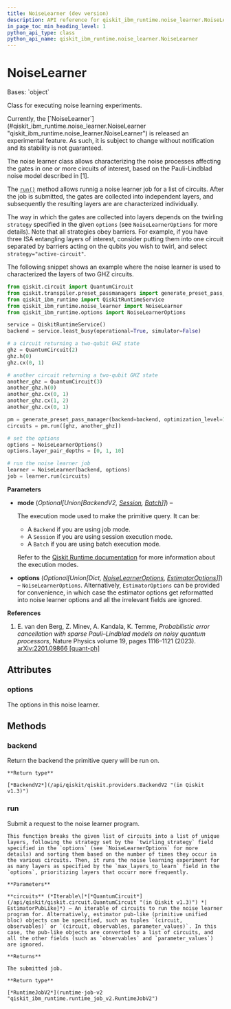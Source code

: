 ```yaml
---
title: NoiseLearner (dev version)
description: API reference for qiskit_ibm_runtime.noise_learner.NoiseLearner in the dev version of qiskit-ibm-runtime
in_page_toc_min_heading_level: 1
python_api_type: class
python_api_name: qiskit_ibm_runtime.noise_learner.NoiseLearner
---
```


# NoiseLearner

<Class id="qiskit_ibm_runtime.noise_learner.NoiseLearner" isDedicatedPage={true} github="https://github.com/Qiskit/qiskit-ibm-runtime/tree/main/qiskit_ibm_runtime/noise_learner/noise_learner.py#L48-L273" signature="NoiseLearner(mode=None, options=None)" modifiers="class">
  Bases: `object`

  Class for executing noise learning experiments.

  <Admonition title="Note" type="note">
    Currently, the [`NoiseLearner`](#qiskit_ibm_runtime.noise_learner.NoiseLearner "qiskit_ibm_runtime.noise_learner.NoiseLearner") is released an experimental feature. As such, it is subject to change without notification and its stability is not guaranteed.
  </Admonition>

  The noise learner class allows characterizing the noise processes affecting the gates in one or more circuits of interest, based on the Pauli-Lindblad noise model described in \[1].

  The [`run()`](#qiskit_ibm_runtime.noise_learner.NoiseLearner.run "qiskit_ibm_runtime.noise_learner.NoiseLearner.run") method allows runnig a noise learner job for a list of circuits. After the job is submitted, the gates are collected into independent layers, and subsequently the resulting layers are are characterized individually.

  The way in which the gates are collected into layers depends on the twirling `strategy` specified in the given `options` (see `NoiseLearnerOptions` for more details). Note that all strategies obey barriers. For example, if you have three ISA entangling layers of interest, consider putting them into one circuit separated by barriers acting on the qubits you wish to twirl, and select `strategy="active-circuit"`.

  The following snippet shows an example where the noise learner is used to characterized the layers of two GHZ circuits.

  ```python
  from qiskit.circuit import QuantumCircuit
  from qiskit.transpiler.preset_passmanagers import generate_preset_pass_manager
  from qiskit_ibm_runtime import QiskitRuntimeService
  from qiskit_ibm_runtime.noise_learner import NoiseLearner
  from qiskit_ibm_runtime.options import NoiseLearnerOptions

  service = QiskitRuntimeService()
  backend = service.least_busy(operational=True, simulator=False)

  # a circuit returning a two-qubit GHZ state
  ghz = QuantumCircuit(2)
  ghz.h(0)
  ghz.cx(0, 1)

  # another circuit returning a two-qubit GHZ state
  another_ghz = QuantumCircuit(3)
  another_ghz.h(0)
  another_ghz.cx(0, 1)
  another_ghz.cx(1, 2)
  another_ghz.cx(0, 1)

  pm = generate_preset_pass_manager(backend=backend, optimization_level=1)
  circuits = pm.run([ghz, another_ghz])

  # set the options
  options = NoiseLearnerOptions()
  options.layer_pair_depths = [0, 1, 10]

  # run the noise learner job
  learner = NoiseLearner(backend, options)
  job = learner.run(circuits)
  ```

  **Parameters**

  *   **mode** (*Optional\[Union\[BackendV2,* [*Session*](session "qiskit_ibm_runtime.Session")*,* [*Batch*](batch "qiskit_ibm_runtime.Batch")*]]*) –

      The execution mode used to make the primitive query. It can be:

      *   A `Backend` if you are using job mode.
      *   A `Session` if you are using session execution mode.
      *   A `Batch` if you are using batch execution mode.

      Refer to the [Qiskit Runtime documentation](/guides/execution-modes) for more information about the execution modes.

  *   **options** (*Optional\[Union\[Dict,* [*NoiseLearnerOptions*](options-noise-learner-options "qiskit_ibm_runtime.options.NoiseLearnerOptions")*,* [*EstimatorOptions*](options-estimator-options "qiskit_ibm_runtime.options.EstimatorOptions")*]]*) – `NoiseLearnerOptions`. Alternatively, `EstimatorOptions` can be provided for convenience, in which case the estimator options get reformatted into noise learner options and all the irrelevant fields are ignored.

  **References**

  1.  E. van den Berg, Z. Minev, A. Kandala, K. Temme, *Probabilistic error cancellation with sparse Pauli–Lindblad models on noisy quantum processors*, Nature Physics volume 19, pages 1116–1121 (2023). [arXiv:2201.09866 \[quant-ph\]](https://arxiv.org/abs/2201.09866)

  ## Attributes

  ### options

  <Attribute id="qiskit_ibm_runtime.noise_learner.NoiseLearner.options">
    The options in this noise learner.
  </Attribute>

  ## Methods

  ### backend

  <Function id="qiskit_ibm_runtime.noise_learner.NoiseLearner.backend" github="https://github.com/Qiskit/qiskit-ibm-runtime/tree/main/qiskit_ibm_runtime/noise_learner/noise_learner.py#L224-L226" signature="backend()">
    Return the backend the primitive query will be run on.

    **Return type**

    [*BackendV2*](/api/qiskit/qiskit.providers.BackendV2 "(in Qiskit v1.3)")
  </Function>

  ### run

  <Function id="qiskit_ibm_runtime.noise_learner.NoiseLearner.run" github="https://github.com/Qiskit/qiskit-ibm-runtime/tree/main/qiskit_ibm_runtime/noise_learner/noise_learner.py#L145-L217" signature="run(circuits)">
    Submit a request to the noise learner program.

    This function breaks the given list of circuits into a list of unique layers, following the strategy set by the `twirling_strategy` field specified in the `options` (see `NoiseLearnerOptions` for more details) and sorting them based on the number of times they occur in the various circuits. Then, it runs the noise learning experiment for as many layers as specified by the `max_layers_to_learn` field in the `options`, prioritizing layers that occurr more frequently.

    **Parameters**

    **circuits** (*Iterable\[*[*QuantumCircuit*](/api/qiskit/qiskit.circuit.QuantumCircuit "(in Qiskit v1.3)") *| EstimatorPubLike]*) – An iterable of circuits to run the noise learner program for. Alternatively, estimator pub-like (primitive unified bloc) objects can be specified, such as tuples `(circuit, observables)` or `(circuit, observables, parameter_values)`. In this case, the pub-like objects are converted to a list of circuits, and all the other fields (such as `observables` and `parameter_values`) are ignored.

    **Returns**

    The submitted job.

    **Return type**

    [*RuntimeJobV2*](runtime-job-v2 "qiskit_ibm_runtime.runtime_job_v2.RuntimeJobV2")
  </Function>
</Class>

